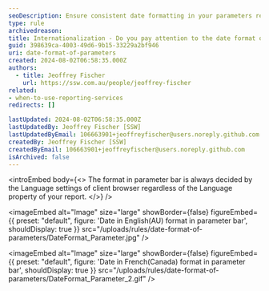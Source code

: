 ```yaml
---
seoDescription: Ensure consistent date formatting in your parameters regardless of browser settings for seamless internationalization.
type: rule
archivedreason:
title: Internationalization - Do you pay attention to the date format of your parameters?
guid: 398639ca-4003-49d6-9b15-33229a2bf946
uri: date-format-of-parameters
created: 2024-08-02T06:58:35.000Z
authors:
  - title: Jeoffrey Fischer
    url: https://ssw.com.au/people/jeoffrey-fischer
related:
- when-to-use-reporting-services
redirects: []

lastUpdated: 2024-08-02T06:58:35.000Z
lastUpdatedBy: Jeoffrey Fischer [SSW]
lastUpdatedByEmail: 106663901+jeoffreyfischer@users.noreply.github.com
createdBy: Jeoffrey Fischer [SSW]
createdByEmail: 106663901+jeoffreyfischer@users.noreply.github.com
isArchived: false
---
```


<introEmbed
  body={<>
The format in parameter bar is always decided by the Language settings of client browser regardless of the Language property of your report.
  </>}
/>

<imageEmbed
  alt="Image"
  size="large"
  showBorder={false}
  figureEmbed={{
    preset: "default",
    figure: 'Date in English(AU) format in parameter bar',
    shouldDisplay: true
  }}
  src="/uploads/rules/date-format-of-parameters/DateFormat_Parameter.jpg"
/>


<imageEmbed
  alt="Image"
  size="large"
  showBorder={false}
  figureEmbed={{
    preset: "default",
    figure: 'Date in French(Canada) format in parameter bar',
    shouldDisplay: true
  }}
  src="/uploads/rules/date-format-of-parameters/DateFormat_Parameter_2.gif"
/>
